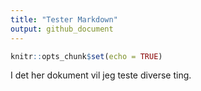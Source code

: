 ```yaml
---
title: "Tester Markdown"
output: github_document
---
```


```r
knitr::opts_chunk$set(echo = TRUE)
```

I det her dokument vil jeg teste diverse ting. 
